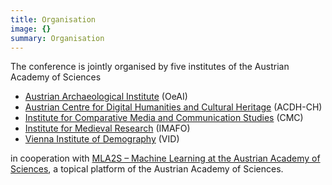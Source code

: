 ```yaml
---
title: Organisation
image: {}
summary: Organisation
---
```

The conference is jointly organised by five institutes of the Austrian Academy of Sciences

* [Austrian Archaeological Institute](https://www.oeaw.ac.at/en/oeai/) (OeAI)
* [Austrian Centre for Digital Humanities and Cultural Heritage](https://www.oeaw.ac.at/acdh/) (ACDH-CH)
* [Institute for Comparative Media and Communication Studies](https://www.oeaw.ac.at/cmc/) (CMC)
* [Institute for Medieval Research](https://www.oeaw.ac.at/en/imafo/home) (IMAFO)
* [Vienna Institute of Demography](https://www.oeaw.ac.at/vid) (VID)

in cooperation with [MLA2S – Machine Learning at the Austrian Academy of Sciences](https://www.oeaw.ac.at/mla2s/), a topical platform of the Austrian Academy of Sciences.
